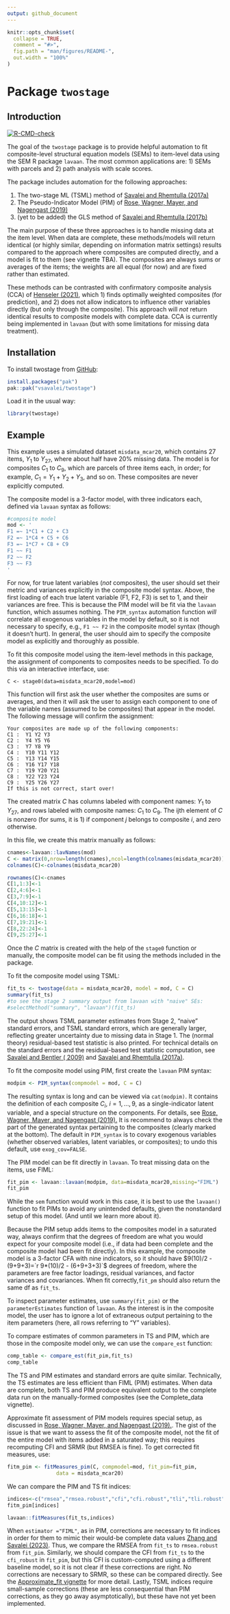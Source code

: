 ```yaml
---
output: github_document
---
```


<!-- README.md is generated from README.Rmd. Please edit that file -->

<!-- Render `README.Rmd` regularly to keep `README.md` up-to-date, via `devtools::build_readme()` -->

```{=html}
<!-- To view better, run: 
detach("package:twostage", unload = TRUE)
pkgdown::build_site() 
-->
```

```r
knitr::opts_chunk$set(
  collapse = TRUE,
  comment = "#>",
  fig.path = "man/figures/README-",
  out.width = "100%"
)
```

# Package `twostage`

## Introduction

<!-- badges: start -->

[![R-CMD-check](https://github.com/vsavalei/twostage/actions/workflows/R-CMD-check.yaml/badge.svg)](https://github.com/vsavalei/twostage/actions/workflows/R-CMD-check.yaml)

<!-- badges: end -->

The goal of the `twostage` package is to provide helpful automation to fit composite-level structural equation models (SEMs) to item-level data using the SEM R package `lavaan`. The most common applications are: 1) SEMs with parcels and 2) path analysis with scale scores.

The package includes automation for the following approaches:

1)  The two-stage ML (TSML) method of [Savalei and Rhemtulla (2017a)](https://journals.sagepub.com/doi/full/10.3102/1076998617694880)
2)  The Pseudo-Indicator Model (PIM) of [Rose, Wagner, Mayer, and Nagengast (2019)](https://online.ucpress.edu/collabra/article/5/1/9/112958/Model-Based-Manifest-and-Latent-Composite-Scores)
3)  (yet to be added) the GLS method of [Savalei and Rhemtulla (2017b)](https://www.frontiersin.org/journals/psychology/articles/10.3389/fpsyg.2017.00767/full)

The main purpose of these three approaches is to handle missing data at the item level. When data are complete, these methods/models will return identical (or highly similar, depending on information matrix settings) results compared to the approach where composites are computed directly, and a model is fit to them (see vignette TBA). The composites are always sums or averages of the items; the weights are all equal (for now) and are fixed rather than estimated.

These methods can be contrasted with confirmatory composite analysis (CCA) of [Henseler (2021)](https://www.guilford.com/books/Composite-Based-Structural-Equation-Modeling/J%C3%B6rg-Henseler/9781462545605), which 1) finds optimally weighted composites (for prediction), and 2) does not allow indicators to influence other variables directly (but only through the composite). This approach will *not* return identical results to composite models with complete data. CCA is currently being implemented in `lavaan` (but with some limitations for missing data treatment). 

## Installation

To install twostage from [GitHub](https://github.com/):

``` r
install.packages("pak")
pak::pak("vsavalei/twostage")
```

Load it in the usual way:

```r
library(twostage) 
```

## Example

This example uses a simulated dataset `misdata_mcar20`, which contains 27 items, $Y_1$ to $Y_{27}$, where about half have 20% missing data. The model is for composites $C_1$ to $C_9$, which are parcels of three items each, in order; for example, $C_1 = Y_1 + Y_2 + Y_3$, and so on. These composites are never explicitly computed.

The composite model is a 3-factor model, with three indicators each, defined via `lavaan` syntax as follows:

```r
#composite model
mod <- '
F1 =~ 1*C1 + C2 + C3
F2 =~ 1*C4 + C5 + C6
F3 =~ 1*C7 + C8 + C9
F1 ~~ F1
F2 ~~ F2
F3 ~~ F3
'
```

For now, for true latent variables (*not* composites), the user should set their metric and variances explicitly in the composite model syntax. Above, the first loading of each true latent variable (F1, F2, F3) is set to 1, and their variances are free. This is because the PIM model will be fit via the `lavaan` function, which assumes nothing. The `PIM_syntax` automation function *will* correlate all exogenous variables in the model by default, so it is not necessary to specify, e.g., `F1 ~~ F2` in the composite model syntax (though it doesn't hurt). In general, the user should aim to specify the composite model as explicitly and thoroughly as possible.

To fit this composite model using the item-level methods in this package, the assignment of components to composites needs to be specified. To do this via an interactive interface, use:

```         
C <- stage0(data=misdata_mcar20,model=mod)
```
This function will first ask the user whether the composites are sums or averages, and then it will ask the user to assign each component to one of the variable names (assumed to be composites) that appear in the model. The following message will confirm the assignment:

```         
Your composites are made up of the following components: 
C1 :  Y1 Y2 Y3 
C2 :  Y4 Y5 Y6 
C3 :  Y7 Y8 Y9 
C4 :  Y10 Y11 Y12 
C5 :  Y13 Y14 Y15 
C6 :  Y16 Y17 Y18 
C7 :  Y19 Y20 Y21 
C8 :  Y22 Y23 Y24 
C9 :  Y25 Y26 Y27 
If this is not correct, start over! 
```
The created matrix $C$ has columns labeled with component names: $Y_1$ to $Y_{27}$, and rows labeled with composite names: $C_1$ to $C_9$. The ijth element of $C$ is nonzero (for sums, it is 1) if component $j$ belongs to composite $i$, and zero otherwise. 

In this file, we create this matrix manually as follows: 

```r
cnames<-lavaan::lavNames(mod) 
C <- matrix(0,nrow=length(cnames),ncol=length(colnames(misdata_mcar20)))
colnames(C)<-colnames(misdata_mcar20)

rownames(C)<-cnames
C[1,1:3]<-1
C[2,4:6]<-1
C[3,7:9]<-1
C[4,10:12]<-1
C[5,13:15]<-1
C[6,16:18]<-1
C[7,19:21]<-1
C[8,22:24]<-1
C[9,25:27]<-1
```

Once the $C$ matrix is created with the help of the `stage0` function or manually, the composite model can be fit using the methods included in the package.

To fit the composite model using TSML:

```r
fit_ts <- twostage(data = misdata_mcar20, model = mod, C = C)
summary(fit_ts)
#to see the stage 2 summary output from lavaan with "naive" SEs:
#selectMethod("summary", "lavaan")(fit_ts)
```

The output shows TSML parameter estimates from Stage 2, "naive" standard errors, and TSML standard errors, which are generally larger, reflecting greater uncertainty due to missing data in Stage 1. The (normal theory) residual-based test statistic is also printed. For technical details on the standard errors and the residual-based test statistic computation, see [Savalei and Bentler ( 2009)](https://www.tandfonline.com/doi/full/10.1080/10705510903008238) and [Savalei and Rhemtulla (2017a)](https://journals.sagepub.com/doi/full/10.3102/1076998617694880).

To fit the composite model using PIM, first create the `lavaan` PIM syntax:

```r
modpim <- PIM_syntax(compmodel = mod, C = C)

```

The resulting syntax is long and can be viewed via `cat(modpim)`. It contains the definition of each composite $C_i$, $i=1,\ldots,9$, as a single-indicator latent variable, and a special structure on the components. For details, see [Rose, Wagner, Mayer, and Nagengast (2019).](https://online.ucpress.edu/collabra/article/5/1/9/112958/Model-Based-Manifest-and-Latent-Composite-Scores) It is recommend to always check the part of the generated syntax pertaining to the composites (clearly marked at the bottom). The default in `PIM_syntax` is to covary exogenous variables (whether observed variables, latent variables, or composites); to undo this default, use `exog_cov=FALSE`.

The PIM model can be fit directly in `lavaan`. To treat missing data on the items, use FIML:

```r
fit_pim <- lavaan::lavaan(modpim, data=misdata_mcar20,missing="FIML")
fit_pim
```
While the `sem` function would work in this case, it is best to use the `lavaan()` function to fit PIMs to avoid any unintended defaults, given the nonstandard setup of this model. (And until we learn more about it).

Because the PIM setup adds items to the composites model in a saturated way, always confirm that the degrees of freedom are what you would expect for your composite model (i.e., if data had been complete and the composite model had been fit directly). In this example, the composite model is a 3-factor CFA with nine indicators, so it should have $9(10)/2 - (9+9+3)=`r 9*(10)/2 - (6+9+3+3)`$ degrees of freedom, where the parameters are free factor loadings, residual variances, and factor variances and covariances. When fit correctly,`fit_pm` should also return the same df as `fit_ts`. 

To inspect parameter estimates, use `summary(fit_pim)` or the `parameterEstimates` function of `lavaan`. As the interest is in the composite model, the user has to ignore a lot of extraneous output pertaining to the item parameters (here, all rows referring to "Y" variables).

To compare estimates of common parameters in TS and PIM, which are those in the composite model only, we can use the `compare_est` function:

```r
comp_table <- compare_est(fit_pim,fit_ts)
comp_table
```

The TS and PIM estimates and standard errors are quite similar. Technically, the TS estimates are less efficient than FIML (PIM) estimates. When data are complete, both TS and PIM produce equivalent output to the complete data run on the manually-formed composites (see the Complete_data vignette).

Approximate fit assessment of PIM models requires special setup, as discussed in [Rose, Wagner, Mayer, and Nagengast (2019).](https://online.ucpress.edu/collabra/article/5/1/9/112958/Model-Based-Manifest-and-Latent-Composite-Scores). The gist of the issue is that we want to assess the fit of the composite model, not the fit of the entire model with items added in a saturated way; this requires recomputing CFI and SRMR (but RMSEA is fine). To get corrected fit measures, use: 

```r
fitm_pim <- fitMeasures_pim(C, compmodel=mod, fit_pim=fit_pim, 
                data = misdata_mcar20)
```
We can compare the PIM and TS fit indices:

```r
indices<-c("rmsea","rmsea.robust","cfi","cfi.robust","tli","tli.robust","srmr")
fitm_pim[indices]

lavaan::fitMeasures(fit_ts,indices)
```

When `estimator ="FIML"`, as in PIM, corrections are necessary to fit indices in order for them to mimic their would-be complete data values [Zhang and Savalei (2023)](https://psycnet.apa.org/doiLanding?doi=10.1037%2Fmet0000445). Thus, we compare the RMSEA from `fit_ts` to `rmsea.robust` from `fit_pim`. Similarly, we should compare the CFI from `fit_ts` to the `cfi_robust` in ` fit_pim`, but this CFI is custom-computed using a different baseline model, so it is not clear if these corrections are right. No corrections are necessary to SRMR, so these can be compared directly. See the [Approximate_fit vignette](../doc/Approximate_fit.html) for more detail. Lastly, TSML indices require small-sample corrections (these are less consequential than PIM corrections, as they go away asymptotically), but these have not yet been implemented. 

```{=html}
<!-- Links to (../doc/Complete_data.html) do not work until the package website is on Github. Links to  (../vignettes/Complete_data.html) do not work because this folder does not contain hmtl files. Ignore for now, see advice below.

<!-- Note on GitHub: If the README is on GitHub and you want to link to the rendered vignette during development, you could manually provide a link to a rendered version stored externally (e.g., on GitHub Pages) until it is published on CRAN.-->
```
